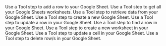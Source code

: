 <Columns cols={2}>
    <Card href="/tool/tool-steps/google-sheets/add-single-row" title="Add Single Row">
        Use a Tool step to add a row to your Google Sheet.
    </Card>
    <Card href="/tool/tool-steps/google-sheets/list-worksheets" title="List Worksheets">
        Use a Tool step to get all your Google Sheets worksheets.
    </Card>
    <Card href="/tool/tool-steps/google-sheets/get-values-in-range" title="Get Values in Range">
        Use a Tool step to retrieve data from your Google Sheet.
    </Card>
    <Card href="/tool/tool-steps/google-sheets/create-spreadsheet" title="Create Spreadsheet">
        Use a Tool step to create a new Google Sheet.
    </Card>
    <Card href="/tool/tool-steps/google-sheets/update-row" title="Update Row">
        Use a Tool step to update a row in your Google Sheet.
    </Card>
    <Card href="/tool/tool-steps/google-sheets/find-row" title="Find Row">
        Use a Tool step to find a row in your Google Sheet.
    </Card>
    <Card href="/tool/tool-steps/google-sheets/create-worksheet" title="Create Worksheet">
        Use a Tool step to create a new worksheet in your Google Sheet.
    </Card>
    <Card href="/tool/tool-steps/google-sheets/update-cell" title="Update Cell">
        Use a Tool step to update a cell in your Google Sheet.
    </Card>
    <Card href="/tool/tool-steps/google-sheets/delete-rows" title="Delete Rows">
        Use a Tool step to delete row/s in your Google Sheet.
    </Card>
</Columns>
